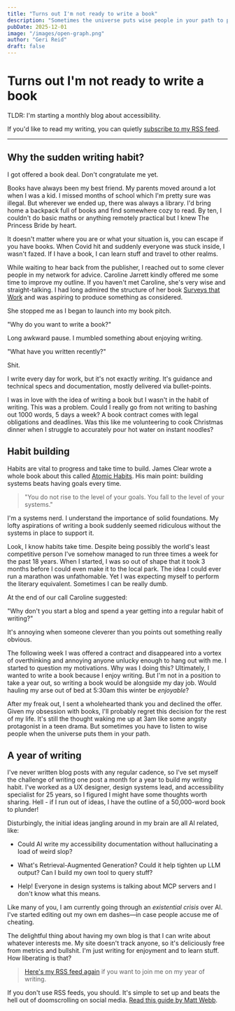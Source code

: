 ```yaml
---
title: "Turns out I'm not ready to write a book"
description: "Sometimes the universe puts wise people in your path to point out the obvious. Like maybe start with a blog before committing to 50,000 words."
pubDate: 2025-12-01
image: "/images/open-graph.png"
author: "Geri Reid"
draft: false
---
```


# Turns out I'm not ready to write a book

TLDR: I'm starting a monthly blog about accessibility. 

If you'd like to read my writing, you can quietly [subscribe to my RSS feed](https://gerireid.com/rss.xml). 

---

## Why the sudden writing habit?

I got offered a book deal. Don't congratulate me yet.

Books have always been my best friend. My parents moved around a lot when I was a kid. I missed months of school which I'm pretty sure was illegal. But wherever we ended up, there was always a library. I'd bring home a backpack full of books and find somewhere cozy to read. By ten, I couldn't do basic maths or anything remotely practical but I knew The Princess Bride by heart.

It doesn't matter where you are or what your situation is, you can escape if you have books. When Covid hit and suddenly everyone was stuck inside, I wasn't fazed. If I have a book, I can learn stuff and travel to other realms.

While waiting to hear back from the publisher, I reached out to some clever people in my network for advice. Caroline Jarrett kindly offered me some time to improve my outline. If you haven't met Caroline, she's very wise and straight-talking. I had long admired the structure of her book [Surveys that Work](https://www.effortmark.co.uk/surveysthatwork-the-book-and-extras/) and was aspiring to produce something as considered.

She stopped me as I began to launch into my book pitch.

"Why do you want to write a book?"

Long awkward pause. I mumbled something about enjoying writing.

"What have you written recently?"

Shit.

I write every day for work, but it's not exactly *writing*. It's guidance and technical specs and documentation, mostly delivered via bullet-points.

I was in love with the idea of writing a book but I wasn't in the habit of writing. This was a problem. Could I really go from not writing to bashing out 1000 words, 5 days a week? A book contract comes with legal obligations and deadlines. Was this like me volunteering to cook Christmas dinner when I struggle to accurately pour hot water on instant noodles?

## Habit building

Habits are vital to progress and take time to build. James Clear wrote a whole book about this called [Atomic Habits](https://jamesclear.com/atomic-habits). His main point: building systems beats having goals every time.

> "You do not rise to the level of your goals. You fall to the level of your systems."

I'm a systems nerd. I understand the importance of solid foundations. My lofty aspirations of writing a book suddenly seemed ridiculous without the systems in place to support it.

Look, I know habits take time. Despite being possibly the world's least competitive person I've somehow managed to run three times a week for the past 18 years. When I started, I was so out of shape that it took 3 months before I could even make it to the local park. The idea I could ever run a marathon was unfathomable. Yet I was expecting myself to perform the literary equivalent. Sometimes I can be really dumb.

At the end of our call Caroline suggested:

"Why don't you start a blog and spend a year getting into a regular habit of writing?"

It's annoying when someone cleverer than you points out something really obvious. 

The following week I was offered a contract and disappeared into a vortex of overthinking and annoying anyone unlucky enough to hang out with me. I started to question my motivations. Why was I doing this? Ultimately, I wanted to write a book because I enjoy writing. But I'm not in a position to take a year out, so writing a book would be alongside my day job. Would hauling my arse out of bed at 5:30am this winter be *enjoyable*? 

After my freak out, I sent a wholehearted thank you and declined the offer. Given my obsession with books, I'll probably regret this decision for the rest of my life. It's still the thought waking me up at 3am like some angsty protagonist in a teen drama. But sometimes you have to listen to wise people when the universe puts them in your path.

## A year of writing

I've never written blog posts with any regular cadence, so I've set myself the challenge of writing one post a month for a year to build my writing habit. I've worked as a UX designer, design systems lead, and accessibility specialist for 25 years, so I figured I might have some thoughts worth sharing. Hell - if I run out of ideas, I have the outline of a 50,000-word book to plunder!

Disturbingly, the initial ideas jangling around in my brain are all AI related, like:

* Could AI write my accessibility documentation without hallucinating a load of weird slop?

* What's Retrieval-Augmented Generation? Could it help tighten up LLM output? Can I build my own tool to query stuff?

* Help! Everyone in design systems is talking about MCP servers and I don't know what this means.

Like many of you, I am currently going through an *existential crisis* over AI. I've started editing out my own em dashes—in case people accuse me of cheating. 

The delightful thing about having my own blog is that I can write about whatever interests me. My site doesn't track anyone, so it's deliciously free from metrics and bullshit. I'm just writing for enjoyment and to learn stuff. How liberating is that?

> [Here's my RSS feed again](https://gerireid.com/rss.xml) if you want to join me on my year of writing. 

If you don't use RSS feeds, you should. It's simple to set up and beats the hell out of doomscrolling on social media. [Read this guide by Matt Webb](https://aboutfeeds.com/).













